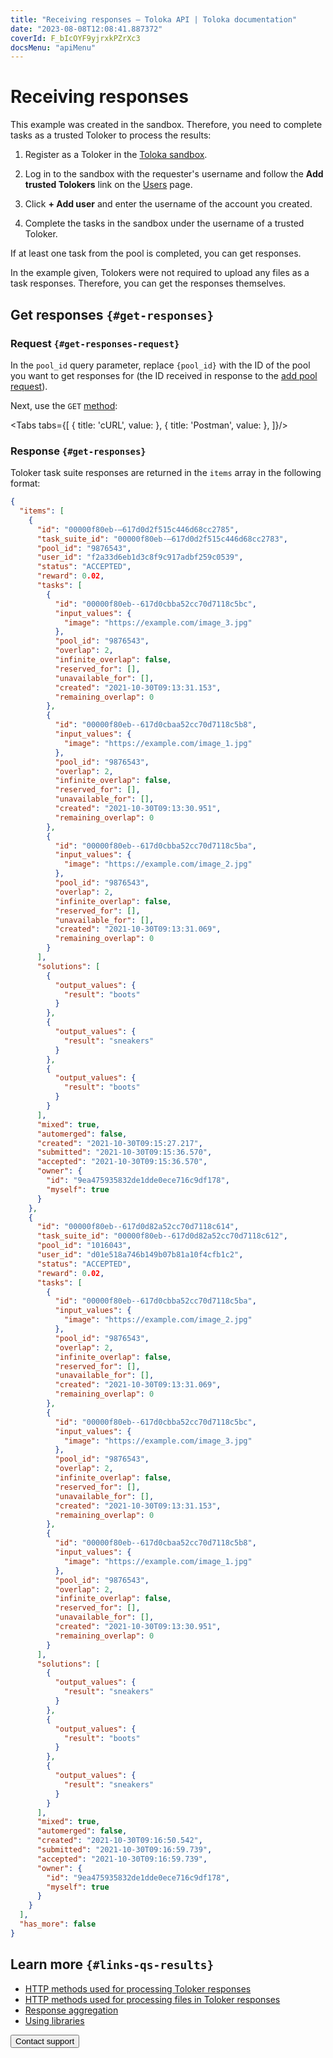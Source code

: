 ```yaml
---
title: "Receiving responses — Toloka API | Toloka documentation"
date: "2023-08-08T12:08:41.887372"
coverId: F_bIcOYF9yjrxkPZrXc3
docsMenu: "apiMenu"
---
```



# Receiving responses

This example was created in the sandbox. Therefore, you need to complete tasks as a trusted Toloker to process the results:

1. Register as a Toloker in the [Toloka sandbox](https://platform.sandbox.toloka.ai/).

1. Log in to the sandbox with the requester's username and follow the **Add trusted Tolokers** link on the [Users](https://platform.sandbox.toloka.ai/requester/workers) page.

1. Click **+ Add user** and enter the username of the account you created.

1. Complete the tasks in the sandbox under the username of a trusted Toloker.

If at least one task from the pool is completed, you can get responses.

In the example given, Tolokers were not required to upload any files as a task responses. Therefore, you can get the responses themselves.

## Get responses `{#get-responses}`

### Request `{#get-responses-request}`

In the `pool_id` query parameter, replace `{pool_id}` with the ID of the pool you want to get responses for (the ID received in response to the [add pool request](/docs/api/qs-placement#pool)).

Next, use the `GET` [method](https://toloka.ai/docs/api/api-reference/#get-/assignments):

<Tabs tabs={[
  { title: 'cURL', value: <QsResultsList1/> },
  { title: 'Postman', value: <QsResultsList2/> },
]}/>

### Response `{#get-responses}`

Toloker task suite responses are returned in the `items` array in the following format:

```json
{
  "items": [
    {
      "id": "00000f80eb-–617d0d2f515c446d68cc2785",
      "task_suite_id": "00000f80eb-–617d0d2f515c446d68cc2783",
      "pool_id": "9876543",
      "user_id": "f2a33d6eb1d3c8f9c917adbf259c0539",
      "status": "ACCEPTED",
      "reward": 0.02,
      "tasks": [
        {
          "id": "00000f80eb--617d0cbba52cc70d7118c5bc",
          "input_values": {
            "image": "https://example.com/image_3.jpg"
          },
          "pool_id": "9876543",
          "overlap": 2,
          "infinite_overlap": false,
          "reserved_for": [],
          "unavailable_for": [],
          "created": "2021-10-30T09:13:31.153",
          "remaining_overlap": 0
        },
        {
          "id": "00000f80eb--617d0cbaa52cc70d7118c5b8",
          "input_values": {
            "image": "https://example.com/image_1.jpg"
          },
          "pool_id": "9876543",
          "overlap": 2,
          "infinite_overlap": false,
          "reserved_for": [],
          "unavailable_for": [],
          "created": "2021-10-30T09:13:30.951",
          "remaining_overlap": 0
        },
        {
          "id": "00000f80eb--617d0cbba52cc70d7118c5ba",
          "input_values": {
            "image": "https://example.com/image_2.jpg"
          },
          "pool_id": "9876543",
          "overlap": 2,
          "infinite_overlap": false,
          "reserved_for": [],
          "unavailable_for": [],
          "created": "2021-10-30T09:13:31.069",
          "remaining_overlap": 0
        }
      ],
      "solutions": [
        {
          "output_values": {
            "result": "boots"
          }
        },
        {
          "output_values": {
            "result": "sneakers"
          }
        },
        {
          "output_values": {
            "result": "boots"
          }
        }
      ],
      "mixed": true,
      "automerged": false,
      "created": "2021-10-30T09:15:27.217",
      "submitted": "2021-10-30T09:15:36.570",
      "accepted": "2021-10-30T09:15:36.570",
      "owner": {
        "id": "9ea475935832de1dde0ece716c9df178",
        "myself": true
      }
    },
    {
      "id": "00000f80eb--617d0d82a52cc70d7118c614",
      "task_suite_id": "00000f80eb--617d0d82a52cc70d7118c612",
      "pool_id": "1016043",
      "user_id": "d01e518a746b149b07b81a10f4cfb1c2",
      "status": "ACCEPTED",
      "reward": 0.02,
      "tasks": [
        {
          "id": "00000f80eb--617d0cbba52cc70d7118c5ba",
          "input_values": {
            "image": "https://example.com/image_2.jpg"
          },
          "pool_id": "9876543",
          "overlap": 2,
          "infinite_overlap": false,
          "reserved_for": [],
          "unavailable_for": [],
          "created": "2021-10-30T09:13:31.069",
          "remaining_overlap": 0
        },
        {
          "id": "00000f80eb--617d0cbba52cc70d7118c5bc",
          "input_values": {
            "image": "https://example.com/image_3.jpg"
          },
          "pool_id": "9876543",
          "overlap": 2,
          "infinite_overlap": false,
          "reserved_for": [],
          "unavailable_for": [],
          "created": "2021-10-30T09:13:31.153",
          "remaining_overlap": 0
        },
        {
          "id": "00000f80eb--617d0cbaa52cc70d7118c5b8",
          "input_values": {
            "image": "https://example.com/image_1.jpg"
          },
          "pool_id": "9876543",
          "overlap": 2,
          "infinite_overlap": false,
          "reserved_for": [],
          "unavailable_for": [],
          "created": "2021-10-30T09:13:30.951",
          "remaining_overlap": 0
        }
      ],
      "solutions": [
        {
          "output_values": {
            "result": "sneakers"
          }
        },
        {
          "output_values": {
            "result": "boots"
          }
        },
        {
          "output_values": {
            "result": "sneakers"
          }
        }
      ],
      "mixed": true,
      "automerged": false,
      "created": "2021-10-30T09:16:50.542",
      "submitted": "2021-10-30T09:16:59.739",
      "accepted": "2021-10-30T09:16:59.739",
      "owner": {
        "id": "9ea475935832de1dde0ece716c9df178",
        "myself": true
      }
    }
  ],
  "has_more": false
}
```

## Learn more `{#links-qs-results}`

- [HTTP methods used for processing Toloker responses](https://toloka.ai/docs/api/api-reference/#tag--assignment)
- [HTTP methods used for processing files in Toloker responses](https://toloka.ai/docs/api/api-reference/#tag--attachment)
- [Response aggregation](https://toloka.ai/docs/api/api-reference/#tag--aggregated-solution)
- [Using libraries](/docs/toloka-kit/python-sdk)

<Button view="defaultInverse" size="l" type="link" url="/docs/guide/troubleshooting/support?form-source=api-qs-results">Contact support</Button>